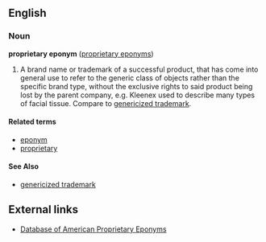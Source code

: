==English==
===Noun===
'''proprietary eponym''' ([[proprietary eponyms]])
{{wikipedia}}

#A brand name or trademark of a successful product, that has come into general use to refer to the generic class of objects rather than the specific brand type, without the exclusive rights to said product being lost by the parent company, e.g. Kleenex used to describe many types of facial tissue.  Compare to [[genericized trademark]].


====Related terms====
*[[eponym]]
*[[proprietary]]

====See Also====
*[[genericized trademark]]

==External links==
* [http://www.prairienet.org/~rkrause/brands.html Database of American Proprietary Eponyms]